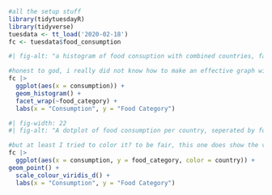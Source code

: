 
```r
#all the setup stuff
library(tidytuesdayR)
library(tidyverse)
tuesdata <- tt_load('2020-02-18')
fc <- tuesdata$food_consumption

#| fig-alt: "a histogram of food consuption with combined countries, faceted by food type. aside from dairy products which are the most evenly spread, other categories like eggs, lamb, and soybeans are less common. source: https://github.com/rfordatascience/tidytuesday/blob/main/data/2020/2020-02-18/readme.md"

#honest to god, i really did not know how to make an effective graph with this many countries. this one is clearly coherent in telling you the consumption of different food types overall, but how the hell would you be able to tell if i filled by country? it has the effective vis properties, it's just not great. i am aware. 
fc |>
  ggplot(aes(x = consumption)) +
  geom_histogram() +
  facet_wrap(~food_category) +
  labs(x = "Consumption", y = "Food Category")

```
```r
#| fig-width: 22
#| fig-alt: "A dotplot of food consumption per country, seperated by food type. The most variation in consumption is with wheat products, dairy products, and rice. source: https://github.com/rfordatascience/tidytuesday/blob/main/data/2020/2020-02-18/readme.md"

#but at least I tried to color it? to be fair, this one does show the variance of each food category a lot better, but a dotplot was the only way i was able to get a not super hideous result. 
fc |>
  ggplot(aes(x = consumption, y = food_category, color = country)) +
geom_point() +
  scale_colour_viridis_d() +
  labs(x = "Consumption", y = "Food Category")
```

